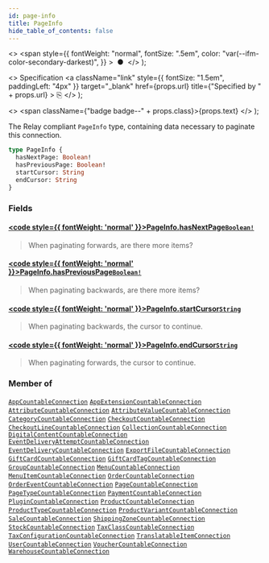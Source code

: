 ```yaml
---
id: page-info
title: PageInfo
hide_table_of_contents: false
---
```


  <>
    <span
      style={{
        fontWeight: "normal",
        fontSize: ".5em",
        color: "var(--ifm-color-secondary-darkest)",
      }}
    >
      &nbsp;●&nbsp;
    </span>
  </>
);

  <>
    Specification
    <a
      className="link"
      style={{ fontSize: "1.5em", paddingLeft: "4px" }}
      target="\_blank"
      href={props.url}
      title={"Specified by " + props.url}
    >
      ⎘
    </a>
  </>
);

  <>
    <span className={"badge badge--" + props.class}>{props.text}</span>
  </>
);

The Relay compliant `PageInfo` type, containing data necessary to paginate this connection.

```graphql
type PageInfo {
  hasNextPage: Boolean!
  hasPreviousPage: Boolean!
  startCursor: String
  endCursor: String
}
```

### Fields

#### [<code style={{ fontWeight: 'normal' }}>PageInfo.<b>hasNextPage</b></code>](#)<Bullet />[`Boolean!`](../../../storefront/miscellaneous/scalars/boolean) <Badge class="secondary" text="non-null"/> <Badge class="secondary" text="scalar"/>

> When paginating forwards, are there more items?

#### [<code style={{ fontWeight: 'normal' }}>PageInfo.<b>hasPreviousPage</b></code>](#)<Bullet />[`Boolean!`](../../../storefront/miscellaneous/scalars/boolean) <Badge class="secondary" text="non-null"/> <Badge class="secondary" text="scalar"/>

> When paginating backwards, are there more items?

#### [<code style={{ fontWeight: 'normal' }}>PageInfo.<b>startCursor</b></code>](#)<Bullet />[`String`](../../../storefront/miscellaneous/scalars/string) <Badge class="secondary" text="scalar"/>

> When paginating backwards, the cursor to continue.

#### [<code style={{ fontWeight: 'normal' }}>PageInfo.<b>endCursor</b></code>](#)<Bullet />[`String`](../../../storefront/miscellaneous/scalars/string) <Badge class="secondary" text="scalar"/>

> When paginating forwards, the cursor to continue.

### Member of

[`AppCountableConnection`](../../../storefront/apps/objects/app-countable-connection) <Badge class="secondary" text="object"/><Bullet />[`AppExtensionCountableConnection`](../../../storefront/apps/objects/app-extension-countable-connection) <Badge class="secondary" text="object"/><Bullet />[`AttributeCountableConnection`](../../../storefront/attributes/objects/attribute-countable-connection) <Badge class="secondary" text="object"/><Bullet />[`AttributeValueCountableConnection`](../../../storefront/attributes/objects/attribute-value-countable-connection) <Badge class="secondary" text="object"/><Bullet />[`CategoryCountableConnection`](../../../storefront/miscellaneous/objects/category-countable-connection) <Badge class="secondary" text="object"/><Bullet />[`CheckoutCountableConnection`](../../../storefront/miscellaneous/objects/checkout-countable-connection) <Badge class="secondary" text="object"/><Bullet />[`CheckoutLineCountableConnection`](../../../storefront/miscellaneous/objects/checkout-line-countable-connection) <Badge class="secondary" text="object"/><Bullet />[`CollectionCountableConnection`](../../../storefront/miscellaneous/objects/collection-countable-connection) <Badge class="secondary" text="object"/><Bullet />[`DigitalContentCountableConnection`](../../../storefront/miscellaneous/objects/digital-content-countable-connection) <Badge class="secondary" text="object"/><Bullet />[`EventDeliveryAttemptCountableConnection`](../../../storefront/miscellaneous/objects/event-delivery-attempt-countable-connection) <Badge class="secondary" text="object"/><Bullet />[`EventDeliveryCountableConnection`](../../../storefront/miscellaneous/objects/event-delivery-countable-connection) <Badge class="secondary" text="object"/><Bullet />[`ExportFileCountableConnection`](../../../storefront/miscellaneous/objects/export-file-countable-connection) <Badge class="secondary" text="object"/><Bullet />[`GiftCardCountableConnection`](../../../storefront/miscellaneous/objects/gift-card-countable-connection) <Badge class="secondary" text="object"/><Bullet />[`GiftCardTagCountableConnection`](../../../storefront/miscellaneous/objects/gift-card-tag-countable-connection) <Badge class="secondary" text="object"/><Bullet />[`GroupCountableConnection`](../../../storefront/users/objects/group-countable-connection) <Badge class="secondary" text="object"/><Bullet />[`MenuCountableConnection`](../../../storefront/miscellaneous/objects/menu-countable-connection) <Badge class="secondary" text="object"/><Bullet />[`MenuItemCountableConnection`](../../../storefront/miscellaneous/objects/menu-item-countable-connection) <Badge class="secondary" text="object"/><Bullet />[`OrderCountableConnection`](../../../storefront/miscellaneous/objects/order-countable-connection) <Badge class="secondary" text="object"/><Bullet />[`OrderEventCountableConnection`](../../../storefront/miscellaneous/objects/order-event-countable-connection) <Badge class="secondary" text="object"/><Bullet />[`PageCountableConnection`](../../../storefront/miscellaneous/objects/page-countable-connection) <Badge class="secondary" text="object"/><Bullet />[`PageTypeCountableConnection`](../../../storefront/miscellaneous/objects/page-type-countable-connection) <Badge class="secondary" text="object"/><Bullet />[`PaymentCountableConnection`](../../../storefront/miscellaneous/objects/payment-countable-connection) <Badge class="secondary" text="object"/><Bullet />[`PluginCountableConnection`](../../../storefront/miscellaneous/objects/plugin-countable-connection) <Badge class="secondary" text="object"/><Bullet />[`ProductCountableConnection`](../../../storefront/miscellaneous/objects/product-countable-connection) <Badge class="secondary" text="object"/><Bullet />[`ProductTypeCountableConnection`](../../../storefront/miscellaneous/objects/product-type-countable-connection) <Badge class="secondary" text="object"/><Bullet />[`ProductVariantCountableConnection`](../../../storefront/miscellaneous/objects/product-variant-countable-connection) <Badge class="secondary" text="object"/><Bullet />[`SaleCountableConnection`](../../../storefront/miscellaneous/objects/sale-countable-connection) <Badge class="secondary" text="object"/><Bullet />[`ShippingZoneCountableConnection`](../../../storefront/miscellaneous/objects/shipping-zone-countable-connection) <Badge class="secondary" text="object"/><Bullet />[`StockCountableConnection`](../../../storefront/products/objects/stock-countable-connection) <Badge class="secondary" text="object"/><Bullet />[`TaxClassCountableConnection`](../../../storefront/taxes/objects/tax-class-countable-connection) <Badge class="secondary" text="object"/><Bullet />[`TaxConfigurationCountableConnection`](../../../storefront/taxes/objects/tax-configuration-countable-connection) <Badge class="secondary" text="object"/><Bullet />[`TranslatableItemConnection`](../../../storefront/miscellaneous/objects/translatable-item-connection) <Badge class="secondary" text="object"/><Bullet />[`UserCountableConnection`](../../../storefront/users/objects/user-countable-connection) <Badge class="secondary" text="object"/><Bullet />[`VoucherCountableConnection`](../../../storefront/miscellaneous/objects/voucher-countable-connection) <Badge class="secondary" text="object"/><Bullet />[`WarehouseCountableConnection`](../../../storefront/products/objects/warehouse-countable-connection) <Badge class="secondary" text="object"/>
